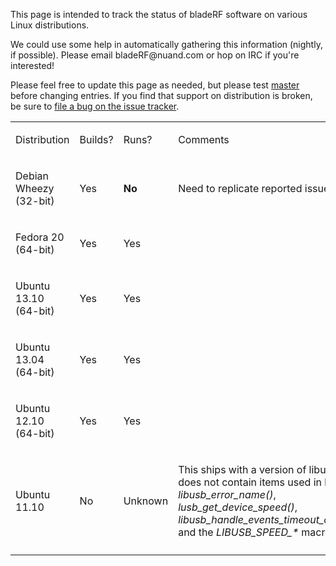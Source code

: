 This page is intended to track the status of bladeRF software on various Linux distributions.

We could use some help in automatically gathering this information (nightly, if possible). Please email bladeRF@nuand.com or hop on IRC if you're interested!

Please feel free to update this page as needed, but please test [https://github.com/nuand/bladerf/tree/master master] before changing entries.  If you find that support on distribution is broken, be sure to [https://github.com/Nuand/bladeRF/issues/new file a bug on the issue tracker].

{| class="wikitable"
| Distribution
| Builds?
| Runs?
| Comments
|-
| Debian Wheezy (32-bit)
| Yes
| '''No'''
| Need to replicate reported issue(s).
|-
| Fedora 20 (64-bit)
| Yes
| Yes
|
|-
| Ubuntu 13.10 (64-bit)
| Yes
| Yes
|
|-
| Ubuntu 13.04 (64-bit)
| Yes
| Yes
|
|-
| Ubuntu 12.10 (64-bit)
| Yes
| Yes
|
|-
| Ubuntu 11.10
| No
| Unknown
| This ships with a version of libusb which does not contain items used in libbladeRF: ''libusb_error_name()'', ''lusb_get_device_speed()'', ''libusb_handle_events_timeout_completed()'', and the ''LIBUSB_SPEED_*'' macros
|-
|}
